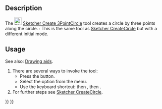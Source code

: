 <languages/>
<translate>

<!--T:7-->
{{Docnav
|[[Sketcher_CreateCircle|Circle by center]]
|[[Sketcher_CreateEllipseByCenter|Ellipse by center]]
|[[Sketcher_Workbench|Sketcher]]
|IconL=Sketcher_CreateCircle.svg
|IconR=Sketcher_CreateEllipseByCenter.svg
|IconC=Workbench_Sketcher.svg
}}

<!--T:1-->
{{GuiCommand
|Name=Sketcher Create3PointCircle
|MenuLocation=Sketch → Geometries → circle by 3 points
|Workbenches=[[Sketcher_Workbench|Sketcher]]
|Shortcut={{KEY|G}} {{KEY|3}} {{KEY|C}}
|SeeAlso=[[Sketcher_CreateCircle|Sketcher CreateCircle]]
}}

==Description== <!--T:2-->

<!--T:3-->
The [[Image:Sketcher_Create3PointCircle.svg|24px]] [[Sketcher_Create3PointCircle|Sketcher Create 3PointCircle]] tool creates a circle by three points along the circle. {{Version|1.0}}: This is the same tool as [[Sketcher_CreateCircle|Sketcher CreateCircle]] but with a different initial mode.

==Usage== <!--T:4-->

<!--T:11-->
See also: [[Sketcher_Workbench#Drawing_aids|Drawing aids]].

<!--T:5-->
# There are several ways to invoke the tool:
#* Press the {{Button|[[Image:Sketcher_Create3PointCircle.svg|16px]] [[Sketcher_Create3PointCircle|3 rim points]]}} button.
#* Select the {{MenuCommand|Sketch → Geometries → [[Image:Sketcher_Create3PointCircle.svg|16px]] circle by 3 points}} option from the menu.
#* Use the keyboard shortcut: {{KEY|G}} then {{KEY|3}}, then {{KEY|C}}.
# For further steps see [[Sketcher_CreateCircle#Usage|Sketcher CreateCircle]].


<!--T:8-->
{{Docnav
|[[Sketcher_CreateCircle|Circle by center]]
|[[Sketcher_CreateEllipseByCenter|Ellipse by center]]
|[[Sketcher_Workbench|Sketcher]]
|IconL=Sketcher_CreateCircle.svg
|IconR=Sketcher_CreateEllipseByCenter.svg
|IconC=Workbench_Sketcher.svg
}}

</translate>
{{Sketcher_Tools_navi{{#translation:}}}}
{{Userdocnavi{{#translation:}}}}